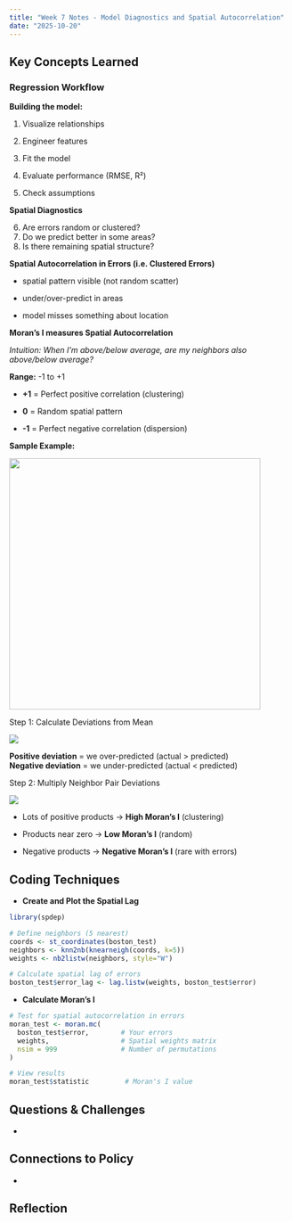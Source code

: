 ```yaml
---
title: "Week 7 Notes - Model Diagnostics and Spatial Autocorrelation"
date: "2025-10-20"
---
```


## Key Concepts Learned

### Regression Workflow

**Building the model:**

1.  Visualize relationships

2.  Engineer features

3.  Fit the model

4.  Evaluate performance (RMSE, R²)

5.  Check assumptions

**Spatial Diagnostics**

6.  Are errors random or clustered?
7.  Do we predict better in some areas?
8.  Is there remaining spatial structure?

**Spatial Autocorrelation in Errors (i.e. Clustered Errors)**

-   spatial pattern visible (not random scatter)

-   under/over-predict in areas

-   model misses something about location

**Moran's I measures Spatial Autocorrelation**

*Intuition: When I’m above/below average, are my neighbors also above/below average?*

**Range:** -1 to +1

-   **+1** = Perfect positive correlation (clustering)

-   **0** = Random spatial pattern

-   **-1** = Perfect negative correlation (dispersion)

**Sample Example:**

![](images/clipboard-2995180422.png){width="451"}

Step 1: Calculate Deviations from Mean

![](images/clipboard-2249328638.png)

**Positive deviation** = we over-predicted (actual \> predicted)\
**Negative deviation** = we under-predicted (actual \< predicted)

Step 2: Multiply Neighbor Pair Deviations

![](images/clipboard-645011366.png)

-   Lots of positive products → **High Moran’s I** (clustering)

-   Products near zero → **Low Moran’s I** (random)

-   Negative products → **Negative Moran’s I** (rare with errors)

## Coding Techniques

-   **Create and Plot the Spatial Lag**

```r
library(spdep)

# Define neighbors (5 nearest)
coords <- st_coordinates(boston_test)
neighbors <- knn2nb(knearneigh(coords, k=5))
weights <- nb2listw(neighbors, style="W")

# Calculate spatial lag of errors
boston_test$error_lag <- lag.listw(weights, boston_test$error)
```

-   **Calculate Moran's I**

```r
# Test for spatial autocorrelation in errors
moran_test <- moran.mc(
  boston_test$error,        # Your errors
  weights,                  # Spatial weights matrix
  nsim = 999                # Number of permutations
)

# View results
moran_test$statistic         # Moran's I value
```

## Questions & Challenges

-   

## Connections to Policy

-   

## Reflection
